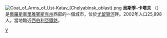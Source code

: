 {{Unreferenced|time=2022-02-25T03:26:27+00:00}}
{{coord|54|56|N|58|11|E|display=title}}
[[File:Coat_of_Arms_of_Ust-Katav_(Chelyabinsk_oblast).png|right]]
'''烏斯季-卡塔夫''' （{{lang-ru|Усть-Ката́в}}）是[[俄羅斯|俄羅斯]][[車里雅賓斯克州|車里雅賓斯克州]]西部的一個城市，位於[[尤留贊河|尤留贊河]]畔。2002年人口25,898人。當地臨近[[西伯利亞鐵路|西伯利亞鐵路]]。

[[Category:車里雅賓斯克州城市|У]]